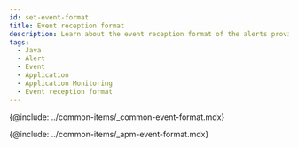 ```yaml
---
id: set-event-format
title: Event reception format
description: Learn about the event reception format of the alerts provided by Application Monitoring.
tags:
  - Java
  - Alert
  - Event
  - Application
  - Application Monitoring
  - Event reception format
---
```


{@include: ../common-items/_common-event-format.mdx} 

{@include: ../common-items/_apm-event-format.mdx}

